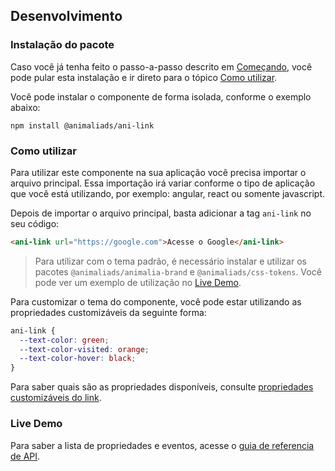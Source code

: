 
## Desenvolvimento

### Instalação do pacote

Caso você já tenha feito o passo-a-passo descrito em [Começando](?path=/docs/começando--page),
você pode pular esta instalação e ir direto para o tópico [Como utilizar](#como-utilizar).

Você pode instalar o componente de forma isolada, conforme o exemplo abaixo:

```
npm install @animaliads/ani-link
```

### Como utilizar

Para utilizar este componente na sua aplicação você precisa importar o arquivo principal.
Essa importação irá variar conforme o tipo de aplicação que você está utilizando, por exemplo: angular, react ou
somente javascript.

Depois de importar o arquivo principal, basta adicionar a tag `ani-link` no seu código:

```html
<ani-link url="https://google.com">Acesse o Google</ani-link>
```

> Para utilizar com o tema padrão, é necessário instalar e utilizar os pacotes `@animaliads/animalia-brand`
> e `@animaliads/css-tokens`. Você pode ver um exemplo de utilização no [Live Demo](#live-demo).

Para customizar o tema do componente, você pode estar utilizando as propriedades customizáveis
da seguinte forma:

```css
ani-link {
  --text-color: green;
  --text-color-visited: orange;
  --text-color-hover: black;
}
```

Para saber quais são as propriedades disponíveis, consulte [propriedades customizáveis do link](#propriedades-customizáveis).

### Live Demo

<LiveDemoComponent
  javascript="https://stackblitz.com/edit/ani-link?embed=1&file=index.html"
  react="https://stackblitz.com/edit/react-ani-link?embed=1&file=src/App.js"
/>

Para saber a lista de propriedades e eventos, acesse o [guia de referencia de API](/docs/api-link--sample).
